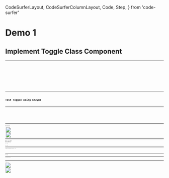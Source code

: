   CodeSurferLayout,
  CodeSurferColumnLayout,
  Code,
  Step,
} from 'code-surfer'

# Demo 1

## Implement Toggle Class Component

<Toggle />

---

<CodeSurferLayout>
  <Code
    code={require('!!raw-loader!./Toggle.0.js').default}
    lang="jsx"
    title="Implement Toggle Class Component"
  />
  <Code
    code={require('!!raw-loader!./Toggle.1.js').default}
    focus="5:7"
    lang="jsx"
    title="Implement Toggle Class Component"
    subtitle="toggle state"
  />
  <Code
    code={require('!!raw-loader!./Toggle.2.js').default}
    focus="9:11"
    lang="jsx"
    title="Implement Toggle Class Component"
    subtitle="handleToggle function to switch the toggle"
  />
  <Code
    code={require('!!raw-loader!./Toggle.3.js').default}
    focus="16[15:48]"
    lang="jsx"
    title="Implement Toggle Class Component"
    subtitle="Render toggle state"
  />
  <Code
    code={require('!!raw-loader!./Toggle.js').default}
    focus="17[17:43]"
    lang="jsx"
    title="Implement Toggle Class Component"
    subtitle="Call handleToggle function"
  />
  <Code
    code={require('!!raw-loader!./Toggle.js').default}
    focus="5:7,9:11,16[15:48],17[17:43]"
    lang="jsx"
    title="Implement Toggle Class Component"
  />
</CodeSurferLayout>

---

## Test Toggle using Enzyme

---

<CodeSurferLayout>
  <Code
    code={require('!!raw-loader!./Toggle.test.0.js').default}
    lang="jsx"
    title="Test Toggle using Enzyme"
  />
  <Code
    code={require('!!raw-loader!./Toggle.test.1.js').default}
    focus="1[21:27],10"
    lang="jsx"
    title="Test Toggle using Enzyme"
    subtitle="Shallow rendering"
  />
  <Code
    code={require('!!raw-loader!./Toggle.test.2.js').default}
    focus="12"
    lang="jsx"
    title="Test Toggle using Enzyme"
    subtitle="Assert initial state"
  />
  <Code
    code={require('!!raw-loader!./Toggle.test.3.js').default}
    focus="13"
    lang="jsx"
    title="Test Toggle using Enzyme"
    subtitle="Assert initial props passed down to Button"
  />
  <Code
    code={require('!!raw-loader!./Toggle.test.4.js').default}
    focus="15"
    lang="jsx"
    title="Test Toggle using Enzyme"
    subtitle="Call function to update the state"
  />
  <Code
    code={require('!!raw-loader!./Toggle.test.5.js').default}
    focus="17"
    lang="jsx"
    title="Test Toggle using Enzyme"
    subtitle="Assert updated state"
  />
  <Code
    code={require('!!raw-loader!./Toggle.test.js').default}
    focus="18"
    lang="jsx"
    title="Test Toggle using Enzyme"
    subtitle="Assert updated props passed down to Button"
  />
  <Code
    code={require('!!raw-loader!./Toggle.test.js').default}
    focus="1[21:27],10,12:13,15,17:18"
    lang="jsx"
    title="Test Toggle using Enzyme"
  />
</CodeSurferLayout>

---

## Test Result

<Split>
  <Image
    src={require('file-loader!./toggle-shallow-test-result.png')}
    style={{
      margin: 'auto',
      height: '30vh',
      width: '30vw',
      backgroundPosition: 'right',
      backgroundSize: 'contain',
    }}
  />
  <Image
    src={require('file-loader!./toggle-shallow-test-coverage.png')}
    style={{
      margin: '0 auto 0 0',
      height: '60vh',
      width: '60vw',
      backgroundPosition: 'left',
      backgroundSize: 'contain',
    }}
  />
</Split>

---

## Flip `toggle` State Representation

`true` ➡ Off

`false` ➡ On

---

<CodeSurferColumnLayout sizes={[1, 1]}>

<Step title="Flip toggle State Representation">
  <Code
    code={require('!!raw-loader!./Toggle.js').default}
    focus="6[13:17]"
    lang="jsx"
    subtitle="default ➡️ true"
  />
  <Code
    code={require('!!raw-loader!./ToggleFlipped.js').default}
    focus="6[13:16]"
    lang="jsx"
    subtitle="default ➡️ false"
  />
</Step>
<Step>
  <Code
    code={require('!!raw-loader!./Toggle.js').default}
    focus="16[16:47]"
    lang="jsx"
    subtitle="true ➡ On | false ➡ Off"
  />
  <Code
    code={require('!!raw-loader!./ToggleFlipped.js').default}
    focus="16[16:48]"
    lang="jsx"
    subtitle="true ➡ Off | false ➡ On"
  />
</Step>

</CodeSurferColumnLayout>

---

## End User 🆗

<ToggleFlipped />

---

<CodeSurferColumnLayout sizes={[1, 1]}>

<Step title="Developer 🆗">
  <Code
    code={require('!!raw-loader!./App.js').default}
    focus="2,5[10:19]"
    lang="jsx"
    subtitle="Before"
  />
  <Code
    code={require('!!raw-loader!./App.js').default}
    focus="2,5[10:19]"
    lang="jsx"
    subtitle="After"
  />
</Step>

</CodeSurferColumnLayout>

---

## Test User ❌

<Split>
  <Image
    src={require('file-loader!./toggle-shallow-test-failure-result.png')}
    style={{
      margin: 'auto',
      height: '55vh',
      width: '55vw',
      backgroundPosition: 'right',
      backgroundSize: 'contain',
    }}
  />
  <Image
    src={require('file-loader!./toggle-shallow-test-failure-coverage.png')}
    style={{
      margin: '0 auto 0 0',
      height: '60vh',
      width: '60vw',
      backgroundPosition: 'left',
      backgroundSize: 'contain',
    }}
  />
</Split>
